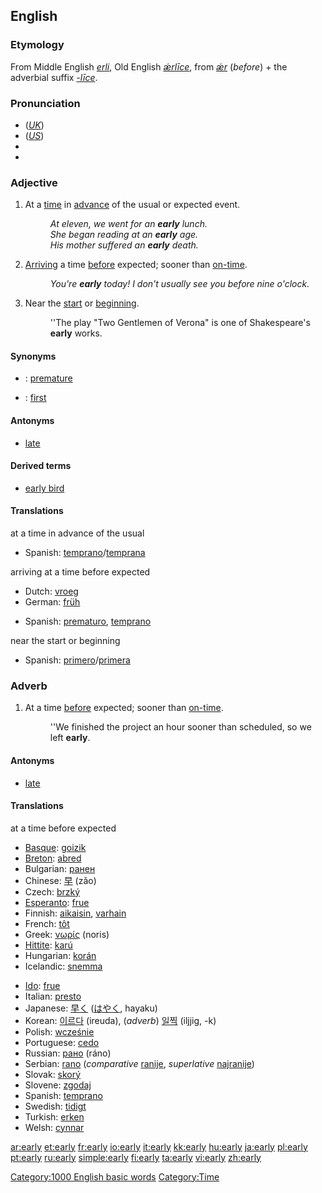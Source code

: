 ==English==

{{rank|arms|across|answer|447|early|saying|talk|spirit}}

===Etymology===
From Middle English ''[[erli]]'', Old English ''[[ǽrlīce]]'', from ''[[ǽr]]'' (''before'') + the adverbial suffix ''[[-līce]]''.

===Pronunciation===
*(''[[Received Pronunciation|UK]]'') {{IPA|/ˈɜːli/}}
*(''[[General American|US]]'') {{IPA|/ˈɝli/}}
*{{audio|en-us-early.ogg|Audio (US)}}
*{{rhymes|ɜː(r)li}}

===Adjective===
{{en-adj|earli|er}}

# At a [[time]] in [[advance]] of the usual or expected event.
#: ''At eleven, we went for an '''early''' lunch.''
#: ''She began reading at an '''early''' age.''
#: ''His mother suffered an '''early''' death.''
# [[arrive|Arriving]] a time [[before]] expected; sooner than [[on-time]].
#: ''You're '''early''' today! I don't usually see you before nine o'clock.''
# Near the [[start]] or [[beginning]].
#: ''The play "Two Gentlemen of Verona" is one of Shakespeare's '''early''' works.

====Synonyms====
*{{italbrac|at a time in advance of the usual}}: [[premature]]
*{{italbrac|near the start}}: [[first]]

====Antonyms====
*[[late]]

====Derived terms====
*[[early bird]]

====Translations====
;at a time in advance of the usual
{{top}}
{{mid}}
*Spanish: [[temprano]]/[[temprana]]
{{bottom}}

;arriving at a time before expected
{{top}}
*Dutch: [[vroeg]]
*German: [[früh]]
{{mid}}
*Spanish: [[prematuro]], [[temprano]]
{{bottom}}

;near the start or beginning
{{top}}
{{mid}}
*Spanish: [[primero]]/[[primera]]
{{bottom}}

===Adverb===
{{en-adv|earli|er}}

# At a time [[before]] expected; sooner than [[on-time]].
#: ''We finished the project an hour sooner than scheduled, so we left '''early'''.

====Antonyms====
*[[late]]

====Translations====
;at a time before expected 
{{top}}
*[[Basque]]: [[goizik]]
*[[Breton]]: [[abred]]
*Bulgarian: [[ранен]] {{m}}
*Chinese: [[早]] (zǎo)
*Czech: [[brzký]]
*[[Esperanto]]: [[frue]]
*Finnish: [[aikaisin]], [[varhain]]
*French: [[tôt]]
*Greek: [[νωρίς]] (noris)
*[[Hittite]]: [[karú]]
*Hungarian: [[korán]]
*Icelandic: [[snemma]]
{{mid}}
*[[Ido]]: [[frue]]
*Italian: [[presto]]
*Japanese: [[早く]] ([[はやく]], hayaku)
*Korean: [[이르다]] (ireuda), (''adverb'') [[일찍]] (iljjig, -k)
*Polish: [[wcześnie]]
*Portuguese: [[cedo]]
*Russian: [[рано]] (ráno)
*Serbian: [[rano]] (''comparative'' [[ranije]], ''superlative'' [[najranije]])
*Slovak: [[skorý]]
*Slovene: [[zgodaj]]
*Spanish: [[temprano]]
*Swedish: [[tidigt]]
*Turkish: [[erken]]
*Welsh: [[cynnar]]
{{bottom}}

[[Category:1000 English basic words]]
[[Category:Time]]

[[ar:early]]
[[et:early]]
[[fr:early]]
[[io:early]]
[[it:early]]
[[kk:early]]
[[hu:early]]
[[ja:early]]
[[pl:early]]
[[pt:early]]
[[ru:early]]
[[simple:early]]
[[fi:early]]
[[ta:early]]
[[vi:early]]
[[zh:early]]